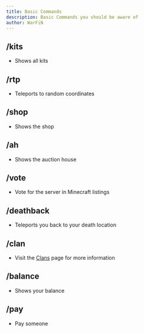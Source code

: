 ```yaml
---
title: Basic Commands
description: Basic Commands you should be aware of
author: WarFiN
---
```


## /kits
- Shows all kits

## /rtp
- Teleports to random coordinates

## /shop
- Shows the shop

## /ah
- Shows the auction house

## /vote
- Vote for the server in Minecraft listings

## /deathback
- Teleports you back to your death location

## /clan
- Visit the [Clans](./clans) page for more information

## /balance
- Shows your balance

## /pay
- Pay someone